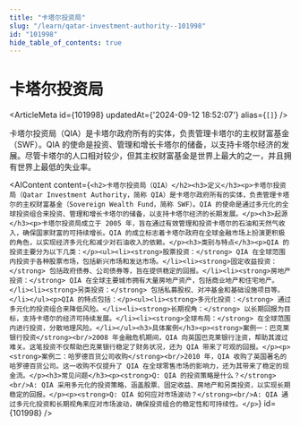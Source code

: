 ```yaml
---
title: "卡塔尔投资局"
slug: "/learn/qatar-investment-authority--101998"
id: "101998"
hide_table_of_contents: true
---
```



# 卡塔尔投资局

<ArticleMeta id={101998} updatedAt={'2024-09-12 18:52:07'} alias={`[]`} />
<div className='border-solid border-b border-t-0 my-4 border-[var(--ifm-color-gray-300)]' />

卡塔尔投资局（QIA）是卡塔尔政府所有的实体，负责管理卡塔尔的主权财富基金（SWF）。QIA 的使命是投资、管理和增长卡塔尔的储备，以支持卡塔尔经济的发展。尽管卡塔尔的人口相对较少，但其主权财富基金是世界上最大的之一，并且拥有世界上最低的失业率。

<AIContent content={`<h2>卡塔尔投资局（QIA）</h2><h3>定义</h3><p>卡塔尔投资局（Qatar Investment Authority，简称 QIA）是卡塔尔政府所有的实体，负责管理卡塔尔的主权财富基金（Sovereign Wealth Fund，简称 SWF）。QIA 的使命是通过多元化的全球投资组合来投资、管理和增长卡塔尔的储备，以支持卡塔尔经济的长期发展。</p><h3>起源</h3><p>卡塔尔投资局成立于 2005 年，旨在通过有效管理和投资卡塔尔的石油和天然气收入，确保国家财富的可持续增长。QIA 的成立标志着卡塔尔政府在全球金融市场上扮演更积极的角色，以实现经济多元化和减少对石油收入的依赖。</p><h3>类别与特点</h3><p>QIA 的投资主要分为以下几类：</p><ul><li><strong>股票投资：</strong> QIA 在全球范围内投资于各种股票市场，包括新兴市场和发达市场。</li><li><strong>固定收益投资：</strong> 包括政府债券、公司债券等，旨在提供稳定的回报。</li><li><strong>房地产投资：</strong> QIA 在全球主要城市拥有大量房地产资产，包括商业地产和住宅地产。</li><li><strong>另类投资：</strong> 包括私募股权、对冲基金和基础设施项目等。</li></ul><p>QIA 的特点包括：</p><ul><li><strong>多元化投资：</strong> 通过多元化的投资组合来降低风险。</li><li><strong>长期视角：</strong> 以长期回报为目标，支持卡塔尔的经济可持续发展。</li><li><strong>全球布局：</strong> 在全球范围内进行投资，分散地理风险。</li></ul><h3>具体案例</h3><p><strong>案例一：巴克莱银行投资</strong><br/>2008 年金融危机期间，QIA 向英国巴克莱银行注资，帮助其渡过难关。这笔投资不仅帮助巴克莱银行稳定了财务状况，还为 QIA 带来了可观的回报。</p><p><strong>案例二：哈罗德百货公司收购</strong><br/>2010 年，QIA 收购了英国著名的哈罗德百货公司。这一收购不仅提升了 QIA 在全球零售市场的影响力，还为其带来了稳定的现金流。</p><h3>常见问题</h3><p><strong>Q: QIA 的投资策略是什么？</strong><br/>A: QIA 采用多元化的投资策略，涵盖股票、固定收益、房地产和另类投资，以实现长期稳定的回报。</p><p><strong>Q: QIA 如何应对市场波动？</strong><br/>A: QIA 通过多元化投资和长期视角来应对市场波动，确保投资组合的稳定性和可持续性。</p>`} id={101998} />
